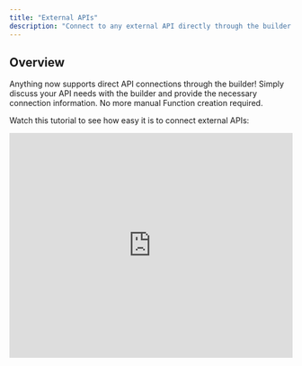 ```yaml
---
title: "External APIs"
description: "Connect to any external API directly through the builder with simple conversation"
---
```


## Overview

Anything now supports direct API connections through the builder! Simply discuss your API needs with the builder and provide the necessary connection information. No more manual Function creation required.

Watch this tutorial to see how easy it is to connect external APIs:

<Frame caption="External API Integration Demo">
  <iframe
    width="100%"
    height="400"
    src="https://www.loom.com/embed/7bb0b0ada1664992a0941176c0cf2d2c?sid=beca7229-ca3e-4a97-a944-55b915e6fc54"
    title="External API Integration Demo"
    frameBorder="0"
    allow="accelerometer; autoplay; clipboard-write; encrypted-media; gyroscope; picture-in-picture; fullscreen"
    allowFullScreen
    webkitallowfullscreen="true"
    mozallowfullscreen="true"
  />
</Frame>

## How It Works

<CardGroup cols={2}>
  <Card title="Discuss Your Needs" icon="message">
    Tell the builder what API you want to connect to
  </Card>
  <Card title="Provide API Info" icon="key">
    Share API documentation or connection details
  </Card>
  <Card title="Add Credentials" icon="shield">
    Store API keys securely in project settings
  </Card>
  <Card title="Build & Test" icon="play">
    The builder handles the integration automatically
  </Card>
</CardGroup>

## Step-by-Step Guide

<Tip>
  Consider using [Discussion Mode](/essentials#discussion-mode) to plan your API integration before implementing it. This mode helps you explore options and get recommendations without making immediate changes to your code.
</Tip>

<Steps>
  <Step title="Start the Conversation">
    Switch the builder into Discussion Mode and begin by telling it about your API needs:
    
    ```
    "I want to connect to a pet facts API to display random facts"
    "I need to integrate with the Google Maps API for location services"
    "Connect my app to the SendGrid API for email notifications"
    ```
    
    **Alternative approach:** If you already know the API you want, you can link the builder to it and ask for the perfect prompt:
    
    ```
    "I want to use the Spotify API. Here's the documentation: https://developer.spotify.com/documentation/web-api
    
    Can you create the perfect prompt for me to integrate this into my music app?"
    ```
  </Step>

  <Step title="The builder will respond with the ideal prompt for you to use">
    <Frame>
      ![Builder response with API connection information](/images/prompt2.png)
    </Frame>
    
    **Example prompt:**
    ```
    "I want to connect to the OpenWeatherMap API. Here's the documentation: 
    https://openweathermap.org/api
    
    Can you help me design a prompt to integrate this API into my weather app?"
    ```
  </Step>

  <Step title="Change out of discussion mode to execute">
    Using the prompt generated during step 2, paste that into the builder chat with Thinking Mode enabled and submit.
    
    The builder will work to integrate the API per your instructions.
  </Step>

  <Step title="Add API Credentials">
    If prompted, store your API credentials securely:
    
    1. Go to **Project Settings** > **Saved Secrets**
    2. Click **"+ Add a new secret"**
    3. Name it clearly (e.g., "PAYMENT_API_KEY")
    4. Enter your API key or token
    
    <Note>
      Not all APIs require authentication keys. Some public APIs can be accessed without credentials.
    </Note>
    
    <Warning>
      Always use Saved Secrets to store sensitive credentials. Never hardcode API keys in your prompts.
    </Warning>
  </Step>

  <Step title="Test and Refine">
    Test your API integration:
    
    - Use **[Preview Mode](/builder/controls#demo-code-and-preview)** to test the full user experience
    - Check that API calls work correctly
    - Verify error handling and edge cases
    
    If something isn't working, simply tell the builder what's wrong and it will fix it.
  </Step>
</Steps>

## Common API Integration Examples

### Email Services (SendGrid, Mailgun)
```
"Connect to SendGrid to send welcome emails when users sign up, 
and order confirmation emails when they make a purchase."
```

### Maps and Location (Google Maps, Mapbox)
```
"Add Google Maps to show nearby restaurants. Users should be 
able to see their location and get directions to restaurants."
```

### Social Media APIs (Twitter, Instagram)
```
"Connect to Twitter API to display recent tweets on my homepage 
and allow users to share content to their Twitter accounts."
```

### Weather and Data APIs
```
"Add weather information to my app using the OpenWeatherMap API. 
Show current weather and 5-day forecast for the user's location."
```

## Best Practices

### Security
- **Always use Saved Secrets** for API keys and tokens
- **Never share credentials** in chat or code
- **Use environment variables** for different environments (dev/prod)

### Error Handling
- Let the builder know how you want to handle API failures
- Specify user-friendly error messages
- Plan for rate limiting and timeouts

### Performance
- Consider caching for frequently accessed data
- Use pagination for large datasets
- Implement proper loading states

## Troubleshooting

### API Connection Issues
If your API integration isn't working:

1. **Check credentials**: Verify API keys are correct and active
2. **Review API limits**: Ensure you haven't exceeded rate limits
3. **Check documentation**: Make sure you're using the correct endpoints
4. **Ask the builder**: Describe the error and let the builder help fix it

### Common Error Messages
- **"Invalid API key"**: Check your credentials in Saved Secrets
- **"Rate limit exceeded"**: Implement proper rate limiting or upgrade your API plan
- **"Endpoint not found"**: Verify the API endpoint URL and method

## Alternative Integration Methods

For complex integrations or when direct API connection isn't suitable:

- **Automation platforms**: Use [Zapier or Make](/quick-tips/zapier-make-n8n) for no-code integrations
- **Webhooks**: Set up webhook endpoints for real-time data

<Tip>
Need help with a specific API integration? Reach out to us at [hello@create.xyz](mailto:hello@create.xyz) or ask the builder directly!
</Tip>